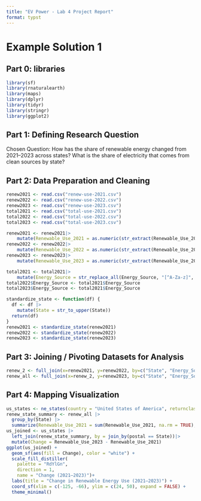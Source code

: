 ```yaml
---
title: "EV Power - Lab 4 Project Report"
format: typst
---
```


# Example Solution 1

## **Part 0: libraries**

```r
library(sf)
library(rnaturalearth)
library(maps)
library(dplyr)
library(tidyr)
library(stringr)
library(ggplot2)
```

## **Part 1:** **Defining Research Question**

Chosen Question: How has the share of renewable energy changed from 2021–2023 across states? What is the share of electricity that comes from clean sources by state?

## **Part 2: Data Preparation and Cleaning**

```r
renew2021 <- read.csv("renew-use-2021.csv")
renew2022 <- read.csv("renew-use-2022.csv")
renew2023 <- read.csv("renew-use-2023.csv")
total2021 <- read.csv("total-use-2021.csv")
total2022 <- read.csv("total-use-2022.csv")
total2023 <- read.csv("total-use-2023.csv")
```
```r
renew2021 <- renew2021|>
    mutate(Renewable_Use_2021 = as.numeric(str_extract(Renewable_Use_2021, "\\d+\\.?\\d*")))
renew2022 <- renew2022|>
    mutate(Renewable_Use_2022 = as.numeric(str_extract(Renewable_Use_2022, "\\d+\\.?\\d*")))
renew2023 <- renew2023|>
    mutate(Renewable_Use_2023 = as.numeric(str_extract(Renewable_Use_2023, "\\d+\\.?\\d*")))
```

```r
total2021 <- total2021|>
    mutate(Energy_Source = str_replace_all(Energy_Source, "[^A-Za-z]", ""))
total2022$Energy_Source <- total2021$Energy_Source
total2023$Energy_Source <- total2021$Energy_Source
```

```r
standardize_state <- function(df) {
  df <- df |>
    mutate(State = str_to_upper(State))
  return(df)
}
renew2021 <- standardize_state(renew2021)
renew2022 <- standardize_state(renew2022)
renew2023 <- standardize_state(renew2023)
```

## **Part 3: Joining / Pivoting Datasets for Analysis**

```r
renew_2 <- full_join(x=renew2021, y=renew2022, by=c("State", "Energy_Source"))
renew_all <- full_join(x=renew_2, y=renew2023, by=c("State", "Energy_Source"))
```

## **Part 4: Mapping Visualization**

```r
us_states <- ne_states(country = "United States of America", returnclass = "sf")
renew_state_summary <- renew_all |>
  group_by(State) |>
  summarize(Renewable_Use_2021 = sum(Renewable_Use_2021, na.rm = TRUE), Renewable_Use_2023 = sum(Renewable_Use_2023, na.rm = TRUE))
us_joined <- us_states |>
  left_join(renew_state_summary, by = join_by(postal == State))|>
  mutate(Change = Renewable_Use_2023 - Renewable_Use_2021)
ggplot(us_joined) +
  geom_sf(aes(fill = Change), color = "white") +
  scale_fill_distiller(
    palette = "RdYlGn",
    direction = 1,
    name = "Change (2021–2023)")+
  labs(title = "Change in Renewable Energy Use (2021–2023)") +
  coord_sf(xlim = c(-125, -66), ylim = c(24, 50), expand = FALSE) +
  theme_minimal()
```